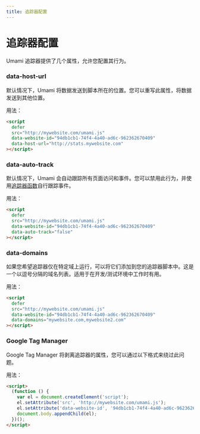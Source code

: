 ```yaml
---
title: 追踪器配置
---
```


# 追踪器配置

Umami 追踪器提供了几个属性，允许您配置其行为。

### data-host-url

默认情况下，Umami 将数据发送到脚本所在的位置。您可以重写此属性，将数据发送到其他位置。

用法：

```html
<script
  defer
  src="http://mywebsite.com/umami.js"
  data-website-id="94db1cb1-74f4-4a40-ad6c-962362670409"
  data-host-url="http://stats.mywebsite.com"
></script>
```

### data-auto-track

默认情况下，Umami 会自动跟踪所有页面访问和事件。您可以禁用此行为，并使用[追踪器函数](/docs/tracker-functions)自行跟踪事件。

用法：

```html
<script
  defer
  src="http://mywebsite.com/umami.js"
  data-website-id="94db1cb1-74f4-4a40-ad6c-962362670409"
  data-auto-track="false"
></script>
```

### data-domains

如果您希望追踪器仅在特定域上运行，可以将它们添加到您的追踪器脚本中。这是一个以逗号分隔的域名列表。适用于在开发/测试环境中工作时有用。

用法：

```html
<script
  defer
  src="http://mywebsite.com/umami.js"
  data-website-id="94db1cb1-74f4-4a40-ad6c-962362670409"
  data-domains="mywebsite.com,mywebsite2.com"
></script>
```

### Google Tag Manager

Google Tag Manager 将剥离追踪器的属性，您可以通过以下格式来绕过此问题。

用法：

```html
<script>
  (function () {
    var el = document.createElement('script');
    el.setAttribute('src', 'http://mywebsite.com/umami.js');
    el.setAttribute('data-website-id', '94db1cb1-74f4-4a40-ad6c-962362670409');
    document.body.appendChild(el);
  })();
</script>
```
